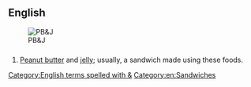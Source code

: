 ==English==
[[File:Peanut-Butter-Jelly-Sandwich.jpg|thumb|PB&J]]
==={{initialism-old|en}}===
{{en-initialism}}

# [[peanut butter|Peanut butter]] and [[jelly]]; usually, a sandwich made using these foods.

[[Category:English terms spelled with &]]
[[Category:en:Sandwiches]]